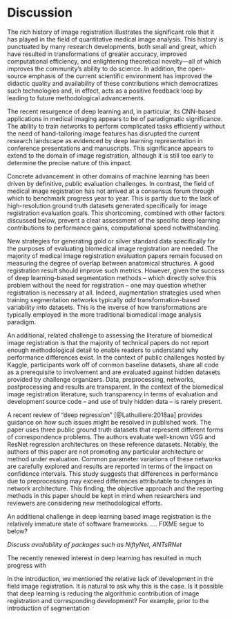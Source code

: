 

# Discussion

The rich history of image registration illustrates the significant role that it has
played in the field of quantitative medical image analysis.  This history is punctuated
by many research developments, both small and great, which have resulted in transformations
of greater accuracy, improved computational efficiency, and
enlightening theoretical novelty---all of which improves the community's ability to do science.  In
addition, the open-source emphasis of the current scientific environment has improved
the didactic quality and availability of these contributions which democratizes
such technologies and, in effect, acts as a positive feedback loop by leading to future
methodological advancements.

The recent resurgence of deep learning and, in particular, its CNN-based applications in medical
imaging appears to be of paradigmatic significance.  The ability to train networks to perform
complicated tasks efficiently without the need of hand-tailoring image features has disrupted
the current research landscape as evidenced by deep learning representation in conference
presentations and manuscripts.  This significance appears to extend to the
domain of image registration, although it is still too early to determine the precise nature of this impact.

Concrete advancement in other domains of machine learning has been driven by definitive, public evaluation challenges.  In contrast, the field of medical image registration has not arrived at a consensus forum through which to benchmark progress year to year.  This is partly due to the lack of high-resolution ground truth datasets generated specifically for image registration evaluation goals.  This shortcoming, combined with other factors discussed below, prevent a clear assessment of the specific deep learning contributions to performance gains, computational speed notwithstanding.

New strategies for generating gold or silver standard data specifically for the purposes of evaluating biomedical image registration are needed. The majority of medical image registration evaluation papers remain focused on measuring the degree of overlap between anatomical structures.  A good registration result should improve such metrics.  However, given the success of deep learning-based segmentation methods -- which directly solve this problem without the need for registration -- one may question whether registration is necessary at all.  Indeed, augmentation strategies used when training segmentation networks typically *add* transformation-based variability into datasets.  This is the inverse of how transformations are typically employed in the more traditional biomedical image analysis paradigm.

An additional, related challenge to assessing the literature of biomedical image registration is that the majority of technical papers do not report enough methodological detail to enable readers to understand why performance differences exist.  In the context of public challenges hosted by Kaggle, participants work off of common baseline datasets, share all code as a prerequisite to involvement and are evaluated against hidden datasets provided by challenge organizers.  Data, preprocessing, networks, postprocessing and results are transparent.  In the context of the biomedical image registration literature, such transparency in terms of evaluation and development source code -- and use of truly hidden data -- is rarely present.

A recent review of "deep regression" [@Lathuiliere:2018aa] provides guidance on how such issues might be resolved in published work.  The paper uses three public ground truth datasets that represent different forms of correspondence problems.  The authors evaluate well-known VGG and ResNet regression architectures on these reference datasets.  Notably, the authors of this paper are not promoting any particular architecture or method under evaluation.  Common parameter variations of these networks are carefully explored and results are reported in terms of the impact on confidence intervals.  This study suggests that differences in performance due to preprocessing may exceed differences attributable to changes in network architecture.  This finding, the objective approach and the reporting methods in this paper should be kept in mind when researchers and reviewers are considering new methodological efforts.


An additional challenge in deep learning based image registration is the relatively immature state of software frameworks.  .... FIXME segue to below?

_Discuss availability of packages such as NiftyNet, ANTsRNet_

The recently renewed interest in deep learning has resulted in much progress
with


In the introduction, we mentioned the relative lack of development in the
field image registration.  It is natural to ask why this is the case.
Is it possible that deep learning is reducing the algorithmic contribution
of image registration and corresponding development?  For example, prior
to the introduction of segmentation
